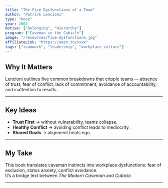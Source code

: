 ```yaml
---
title: "The Five Dysfunctions of a Team"
author: "Patrick Lencioni"
type: "book"
year: 2002
motive: ["Belonging", "Hierarchy"]
program: ["Caveman in the Cubicle"]
image: "/resources/five-dysfunctions.jpg"
affiliateLink: "https://amzn.to/xxxx"
tags: ["teamwork", "leadership", "workplace culture"]
---
```


## Why It Matters  

Lencioni outlines five common breakdowns that cripple teams — absence of trust, fear of conflict, lack of commitment, avoidance of accountability, and inattention to results.  

---

## Key Ideas  

- **Trust First** → without vulnerability, teams collapse.  
- **Healthy Conflict** → avoiding conflict leads to mediocrity.  
- **Shared Goals** → alignment beats ego.  

---

## My Take  

This book translates caveman instincts into workplace dysfunctions: fear of exclusion, status anxiety, conflict avoidance.  
It’s a bridge text between *The Modern Caveman* and *Cubicle*.  

---
